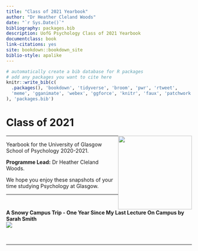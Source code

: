 ```yaml
--- 
title: "Class of 2021 Yearbook"
author: "Dr Heather Cleland Woods"
date: "`r Sys.Date()`"
bibliography: packages.bib
description: UofG Psychology Class of 2021 Yearbook
documentclass: book
link-citations: yes
site: bookdown::bookdown_site
biblio-style: apalike
---
```


```r
# automatically create a bib database for R packages
# add any packages you want to cite here
knitr::write_bib(c(
  .packages(), 'bookdown', 'tidyverse', 'broom', 'pwr', 'rtweet',
  'meme', 'gganimate', 'webex', 'ggforce', 'knitr', 'faux', 'patchwork'
), 'packages.bib')

```

# Class of 2021 {-}

<img src="images/SchoolBadge.png" style="width: 200px; float: right;">

---

Yearbook for the University of Glasgow School of Psychology 2020-2021. 

**Programme Lead:** Dr Heather Cleland Woods.

We hope you enjoy these snapshots of your time studying Psychology at Glasgow.

---

<div>
<span style = "float: right;">**A Snowy Campus Trip - One Year Since My Last Lecture On Campus by Sarah Smith**</span>
<br>
<img src="images/Sarah_snow.jpeg"> 
</div>

<div>
<br>
</div>

---